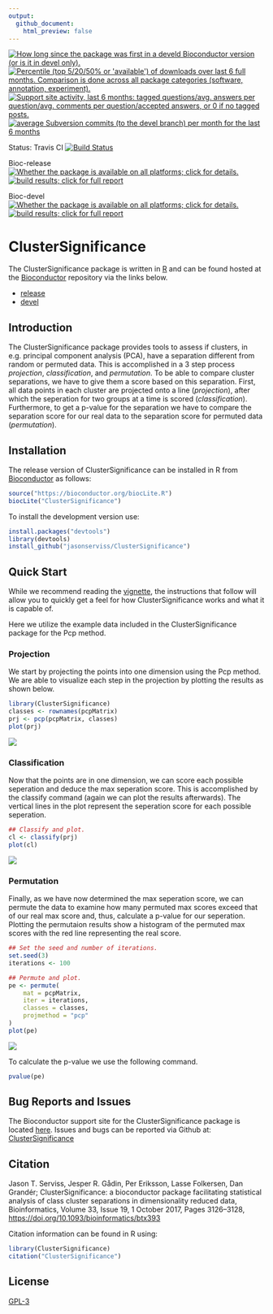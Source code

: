 ```yaml
---
output:
  github_document:
    html_preview: false
---
```


<!-- README.md is generated from README.Rmd. Please edit that file -->


<a href="http://www.bioconductor.org/packages/devel/bioc/html/ClusterSignificance.html#since"><img border="0" src="http://www.bioconductor.org/shields/years-in-bioc/ClusterSignificance.svg" title="How long since the package was first in a develd Bioconductor version (or is it in devel only)."></a> <a href="http://bioconductor.org/packages/stats/bioc/ClusterSignificance.html"><img border="0" src="http://www.bioconductor.org/shields/downloads/ClusterSignificance.svg" title="Percentile (top 5/20/50% or 'available') of downloads over last 6 full months. Comparison is done across all package categories (software, annotation, experiment)."></a> <a href="https://support.bioconductor.org/t/ClusterSignificance/"><img border="0" src="http://www.bioconductor.org/shields/posts/ClusterSignificance.svg" title="Support site activity, last 6 months: tagged questions/avg. answers per question/avg. comments per question/accepted answers, or 0 if no tagged posts."></a> <a href="http://www.bioconductor.org/packages/devel/bioc/html/ClusterSignificance.html#svn_source"><img border="0" src="http://www.bioconductor.org/shields/commits/bioc/ClusterSignificance.svg" title="average Subversion commits (to the devel branch) per month for the last 6 months"></a>

Status: Travis CI [![Build Status](https://travis-ci.org/jasonserviss/ClusterSignificance.svg?branch=master)](https://travis-ci.org/jasonserviss/ClusterSignificance)

Bioc-release <a href="http://www.bioconductor.org/packages/release/bioc/html/ClusterSignificance.html#archives"><img border="0" src="http://www.bioconductor.org/shields/availability/release/ClusterSignificance.svg" title="Whether the package is available on all platforms; click for details."></a> <a href="http://bioconductor.org/checkResults/release/bioc-LATEST/ClusterSignificance/"><img border="0" src="http://www.bioconductor.org/shields/build/release/bioc/ClusterSignificance.svg" title="build results; click for full report"></a>

Bioc-devel <a href="http://www.bioconductor.org/packages/devel/bioc/html/ClusterSignificance.html#archives"><img border="0" src="http://www.bioconductor.org/shields/availability/devel/ClusterSignificance.svg" title="Whether the package is available on all platforms; click for details."></a> <a href="http://bioconductor.org/checkResults/devel/bioc-LATEST/ClusterSignificance/"><img border="0" src="http://www.bioconductor.org/shields/build/devel/bioc/ClusterSignificance.svg" title="build results; click for full report"></a>

# ClusterSignificance

The ClusterSignificance package is written in [R](https://cran.r-project.org) and can be found hosted at the [Bioconductor](https://www.bioconductor.org) repository via the links below.

* [release](https://master.bioconductor.org/packages/release/bioc/html/ClusterSignificance.html)
* [devel](https://bioconductor.org/packages/devel/bioc/html/ClusterSignificance.html)

## Introduction
The ClusterSignificance package provides tools to assess if clusters, in
e.g. principal component analysis (PCA), have a separation different from
random or permuted data. This is accomplished in a 3 step process *projection*,
*classification*, and *permutation*. To be able to compare cluster
separations, we have to give them a score based on this separation. First, 
all data points in each cluster are projected onto a line (*projection*), after
which the seperation for two groups at a time is scored (*classification*).
Furthermore, to get a p-value for the separation we have to compare the
separation score for our real data to the separation score for permuted data 
(*permutation*).


## Installation
The release version of ClusterSignificance can be installed in R from 
[Bioconductor](https://www.bioconductor.org) as follows:

```r
source("https://bioconductor.org/biocLite.R")
biocLite("ClusterSignificance")
```

To install the development version use:

```r
install.packages("devtools")
library(devtools)
install_github("jasonserviss/ClusterSignificance")
```

## Quick Start

While we recommend reading the [vignette](https://bioconductor.org/packages/release/bioc/vignettes/ClusterSignificance/inst/doc/ClusterSignificance-vignette.html), the instructions that follow will allow you 
to quickly get a feel for how ClusterSignificance works and what it is capable of.

Here we utilize the example data included in the ClusterSignificance package 
for the Pcp method.

### Projection

We start by projecting the points into one dimension using the Pcp method. We are able to visualize each step in the projection by plotting the results as shown below.

```r
library(ClusterSignificance)
classes <- rownames(pcpMatrix)
prj <- pcp(pcpMatrix, classes)
plot(prj)
```

<img src="man/figures/pcpPrj.png" align="center" />

### Classification
Now that the points are in one dimension, we can score each possible seperation and deduce the max seperation score. This is accomplished by the classify command (again we can plot the results afterwards). The vertical lines in the plot represent the seperation score for each possible seperation.

```r
## Classify and plot.
cl <- classify(prj)
plot(cl)
```

<img src="man/figures/pcpCl.png" align="center" />

### Permutation
Finally, as we have now determined the max seperation score, we can permute the data to examine how many permuted max scores exceed that of our real max score and, thus, calculate a p-value for our seperation. Plotting the permutaion results show a histogram of the permuted max scores with the red line representing the real score.

```r
## Set the seed and number of iterations.
set.seed(3)
iterations <- 100 

## Permute and plot.
pe <- permute(
	mat = pcpMatrix,
	iter = iterations,
	classes = classes,
	projmethod = "pcp"
)
plot(pe)
```

<img src="man/figures/pcpPerm.png" align="center" />

To calculate the p-value we use the following command.

```r
pvalue(pe)
```

## Bug Reports and Issues

The Bioconductor support site for the ClusterSignificance package is located [here](https://support.bioconductor.org/t/ClusterSignificance/). Issues and bugs can be reported via Github at: [ClusterSignificance](https://github.com/jasonserviss/ClusterSignificance)

## Citation

Jason T. Serviss, Jesper R. Gådin, Per Eriksson, Lasse Folkersen, Dan Grandér; ClusterSignificance: a bioconductor package facilitating statistical analysis of class cluster separations in dimensionality reduced data, Bioinformatics, Volume 33, Issue 19, 1 October 2017, Pages 3126–3128, [https://doi.org/10.1093/bioinformatics/btx393](https://doi.org/10.1093/bioinformatics/btx393)

Citation information can be found in R using:

```r
library(ClusterSignificance)
citation("ClusterSignificance")
```


## License
[GPL-3](https://www.r-project.org/Licenses/GPL-3)